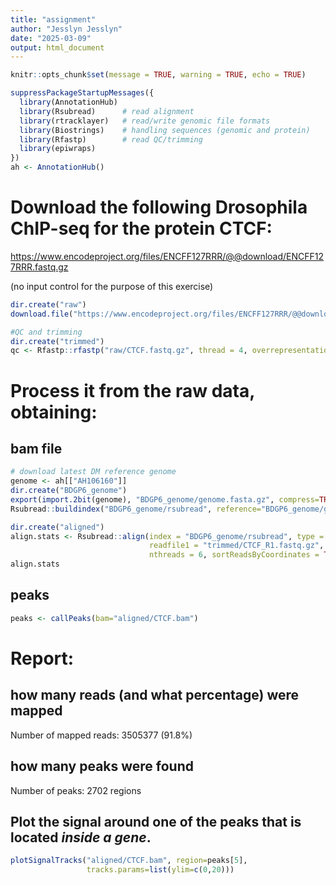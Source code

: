 ```yaml
---
title: "assignment"
author: "Jesslyn Jesslyn"
date: "2025-03-09"
output: html_document
---
```


```r
knitr::opts_chunk$set(message = TRUE, warning = TRUE, echo = TRUE)
```

```r
suppressPackageStartupMessages({
  library(AnnotationHub)
  library(Rsubread)      # read alignment
  library(rtracklayer)   # read/write genomic file formats
  library(Biostrings)    # handling sequences (genomic and protein)
  library(Rfastp)        # read QC/trimming
  library(epiwraps)
})
ah <- AnnotationHub()
```

# Download the following Drosophila ChIP-seq for the protein CTCF:

[https://www.encodeproject.org/files/ENCFF127RRR/\@\@download/ENCFF127RRR.fastq.gz](https://www.encodeproject.org/files/ENCFF127RRR/@@download/ENCFF127RRR.fastq.gz){.uri}

(no input control for the purpose of this exercise)

```r
dir.create("raw")
download.file("https://www.encodeproject.org/files/ENCFF127RRR/@@download/ENCFF127RRR.fastq.gz", "raw/CTCF.fastq.gz", mode="wb")
```

```r
#QC and trimming
dir.create("trimmed")
qc <- Rfastp::rfastp("raw/CTCF.fastq.gz", thread = 4, overrepresentationAnalysis = TRUE, outputFastq = file.path("trimmed/CTCF"))
```

# Process it from the raw data, obtaining:

## bam file
```r
# download latest DM reference genome
genome <- ah[["AH106160"]]
dir.create("BDGP6_genome")
export(import.2bit(genome), "BDGP6_genome/genome.fasta.gz", compress=TRUE)
Rsubread::buildindex("BDGP6_genome/rsubread", reference="BDGP6_genome/genome.fasta.gz")
```

```r
dir.create("aligned")
align.stats <- Rsubread::align(index = "BDGP6_genome/rsubread", type = "dna", 
                               readfile1 = "trimmed/CTCF_R1.fastq.gz", output_file = "aligned/CTCF.bam", 
                               nthreads = 6, sortReadsByCoordinates = TRUE)
align.stats
```

## peaks

```r
peaks <- callPeaks(bam="aligned/CTCF.bam")
```

# **Report:**

## how many reads (and what percentage) were mapped

Number of mapped reads: 3505377 (91.8%)

## how many peaks were found

Number of peaks: 2702 regions

## Plot the signal around one of the peaks that is located *inside a gene*.

```r
plotSignalTracks("aligned/CTCF.bam", region=peaks[5],
                 tracks.params=list(ylim=c(0,20)))
```
